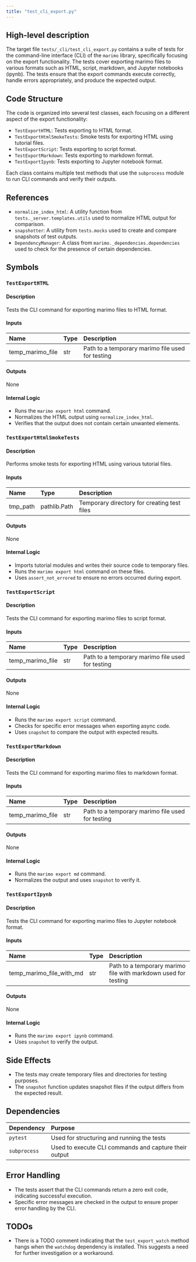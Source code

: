 ```yaml
---
title: "test_cli_export.py"
---
```


## High-level description

The target file `tests/_cli/test_cli_export.py` contains a suite of tests for the command-line interface (CLI) of the `marimo` library, specifically focusing on the export functionality. The tests cover exporting marimo files to various formats such as HTML, script, markdown, and Jupyter notebooks (ipynb). The tests ensure that the export commands execute correctly, handle errors appropriately, and produce the expected output.

## Code Structure

The code is organized into several test classes, each focusing on a different aspect of the export functionality:

- `TestExportHTML`: Tests exporting to HTML format.
- `TestExportHtmlSmokeTests`: Smoke tests for exporting HTML using tutorial files.
- `TestExportScript`: Tests exporting to script format.
- `TestExportMarkdown`: Tests exporting to markdown format.
- `TestExportIpynb`: Tests exporting to Jupyter notebook format.

Each class contains multiple test methods that use the `subprocess` module to run CLI commands and verify their outputs.

## References

- `normalize_index_html`: A utility function from `tests._server.templates.utils` used to normalize HTML output for comparison.
- `snapshotter`: A utility from `tests.mocks` used to create and compare snapshots of test outputs.
- `DependencyManager`: A class from `marimo._dependencies.dependencies` used to check for the presence of certain dependencies.

## Symbols

### `TestExportHTML`
#### Description
Tests the CLI command for exporting marimo files to HTML format.

#### Inputs
| Name | Type | Description |
|:-----|:-----|:------------|
| temp_marimo_file | str | Path to a temporary marimo file used for testing |

#### Outputs
None

#### Internal Logic
- Runs the `marimo export html` command.
- Normalizes the HTML output using `normalize_index_html`.
- Verifies that the output does not contain certain unwanted elements.

### `TestExportHtmlSmokeTests`
#### Description
Performs smoke tests for exporting HTML using various tutorial files.

#### Inputs
| Name | Type | Description |
|:-----|:-----|:------------|
| tmp_path | pathlib.Path | Temporary directory for creating test files |

#### Outputs
None

#### Internal Logic
- Imports tutorial modules and writes their source code to temporary files.
- Runs the `marimo export html` command on these files.
- Uses `assert_not_errored` to ensure no errors occurred during export.

### `TestExportScript`
#### Description
Tests the CLI command for exporting marimo files to script format.

#### Inputs
| Name | Type | Description |
|:-----|:-----|:------------|
| temp_marimo_file | str | Path to a temporary marimo file used for testing |

#### Outputs
None

#### Internal Logic
- Runs the `marimo export script` command.
- Checks for specific error messages when exporting async code.
- Uses `snapshot` to compare the output with expected results.

### `TestExportMarkdown`
#### Description
Tests the CLI command for exporting marimo files to markdown format.

#### Inputs
| Name | Type | Description |
|:-----|:-----|:------------|
| temp_marimo_file | str | Path to a temporary marimo file used for testing |

#### Outputs
None

#### Internal Logic
- Runs the `marimo export md` command.
- Normalizes the output and uses `snapshot` to verify it.

### `TestExportIpynb`
#### Description
Tests the CLI command for exporting marimo files to Jupyter notebook format.

#### Inputs
| Name | Type | Description |
|:-----|:-----|:------------|
| temp_marimo_file_with_md | str | Path to a temporary marimo file with markdown used for testing |

#### Outputs
None

#### Internal Logic
- Runs the `marimo export ipynb` command.
- Uses `snapshot` to verify the output.

## Side Effects

- The tests may create temporary files and directories for testing purposes.
- The `snapshot` function updates snapshot files if the output differs from the expected result.

## Dependencies

| Dependency | Purpose |
|:-----------|:--------|
| `pytest` | Used for structuring and running the tests |
| `subprocess` | Used to execute CLI commands and capture their output |

## Error Handling

- The tests assert that the CLI commands return a zero exit code, indicating successful execution.
- Specific error messages are checked in the output to ensure proper error handling by the CLI.

## TODOs

- There is a TODO comment indicating that the `test_export_watch` method hangs when the `watchdog` dependency is installed. This suggests a need for further investigation or a workaround.